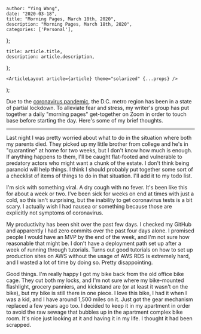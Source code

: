 

    author: "Ying Wang",
    date: "2020-03-18",
    title: "Morning Pages, March 18th, 2020",
    description: "Morning Pages, March 18th, 2020",
    categories: ['Personal'],
};

    title: article.title,
    description: article.description,
};

    <ArticleLayout article={article} theme="solarized" {...props} />
);


Due to the [coronavirus
pandemic](https://en.wikipedia.org/wiki/2019-20_coronavirus_pandemic), the D.C.
metro region has been in a state of partial lockdown. To alleviate fear and
stress, my writer's group has put together a daily "morning pages" get-together
on Zoom in order to touch base before starting the day. Here's some of my brief
thoughts.

---

Last night I was pretty worried about what to do in the situation where both my
parents died. They picked up my little brother from college and he's in
"quarantine" at home for two weeks, but I don't know how much is enough. If
anything happens to them, I'll be caught flat-footed and vulnerable to predatory
actors who might want a chunk of the estate. I don't think being paranoid will
help things. I think I should probably put together some sort of a checklist of
items of things to do in that situation. I'll add it to my todo list.

I'm sick with something viral. A dry cough with no fever. It's been like this
for about a week or two. I've been sick for weeks on end at times with just a
cold, so this isn't surprising, but the inability to get coronavirus tests is a
bit scary. I actually wish I had nausea or something because those are
explicitly not symptoms of coronavirus.

My productivity has been shit over the past few days. I checked my GitHub and
apparently I had zero commits over the past four days alone. I promised people I
would have an MVP by the end of the week, and I'm not sure how reasonable that
might be. I don't have a deployment path set up after a week of running through
tutorials. Turns out good tutorials on how to set up production sites on AWS
without the usage of AWS RDS is extremely hard, and I wasted a lot of time by
doing so. Pretty disappointing.

Good things. I'm really happy I got my bike back from the old office bike cage.
They cut both my locks, and I'm not sure where my bike-mounted flashlight,
grocery panniers, and kickstand are (or at least it wasn't on the bike), but my
bike is still there in one piece. I love this bike, I had it when I was a kid,
and I have around 1,500 miles on it. Just got the gear mechanism replaced a few
years ago too. I decided to keep it in my apartment in order to avoid the raw
sewage that bubbles up in the apartment complex bike room. It's nice just
looking at it and having it in my life. I thought it had been scrapped.
